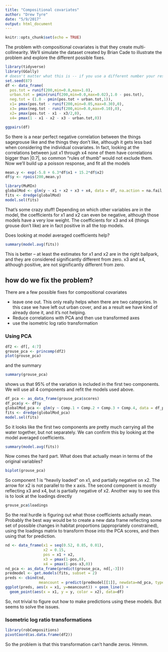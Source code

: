 ```yaml
---
title: "Compositional covariates"
author: "Drew Tyre"
date: "5/9/2017"
output: html_document
---
```


```r
knitr::opts_chunk$set(echo = TRUE)
```

The problem with compositional covariates is that they create multi-collinearity. We'll simulate the dataset created by Brian Cade to illustrate the problem and explore the different possible fixes.

```r
library(tidyverse)
library(GGally)
# doesn't matter what this is -- if you use a different number your results will be different from mine.
set.seed(87)
df <- data_frame(
  pos.tot = runif(200,min=0.8,max=1.0),
  urban.tot = pmin(runif(200,min=0.0,max=0.02),1.0 - pos.tot),
  neg.tot = (1.0 - pmin(pos.tot + urban.tot,1)),
  x1= pmax(pos.tot - runif(200,min=0.05,max=0.30),0),
  x3= pmax(neg.tot - runif(200,min=0.0,max=0.10),0),
  x2= pmax(pos.tot - x1 - x3/2,0),
  x4= pmax(1 - x1 - x2 - x3 - urban.tot,0))

ggpairs(df)

```

So there is a near perfect negative correlation between the things sagegrouse like and the things they don't like, although it gets less bad when considering the individual covariates. In fact, looking at the correlations between just x1 through x4 none of them have correlations bigger than $|0.7|$, so common "rules of thumb" would not exclude them. Now we'll build up a poisson response, and fit all the models 
```r
mean.y <- exp(-5.8 + 6.3*df$x1 + 15.2*df$x2)
df$y <- rpois(200,mean.y)

library(MuMIn)
globalMod <- glm(y ~ x1 + x2 + x3 + x4, data = df, na.action = na.fail, family=poisson())
fits <- dredge(globalMod)
model.sel(fits)
```

That's some crazy stuff! Depending on which other variables are in the model, the coefficients for x1 and x2 can even be negative, although those models have a very low weight. The coefficients for x3 and x4 (things grouse don't like) are in fact positive in all the top models. 

Does looking at model averaged coefficients help?

```r
summary(model.avg(fits))
```

This is better -- at least the estimates for x1 and x2 are in the right ballpark, and they are considered significantly different from zero. x3 and x4, although positive, are not significantly different from zero. 

## how do we fix the problem? 

There are a few possible fixes for compositional covariates

- leave one out. This only really helps when there are two categories. In this case we have left out urban cover, and as a result we have kind of already done it, and it's not helping.
- Reduce correlations with PCA and then use transformed axes
- use the isometric log ratio transformation

### Using PCA

```r
df2 <- df[, 4:7]
grouse_pca <- princomp(df2)
plot(grouse_pca)
```

and the summary

```r
summary(grouse_pca)
```

shows us that 95% of the variation is included in the first two components. We will use all 4 components and refit the models used above.

```r
df_pca <- as_data_frame(grouse_pca$scores)
df_pca$y <- df$y
globalMod_pca <- glm(y ~ Comp.1 + Comp.2 + Comp.3 + Comp.4, data = df_pca, na.action = na.fail, family=poisson())
fits <- dredge(globalMod_pca)
model.sel(fits)
```

So it looks like the first two components are pretty much carrying all the water together, but not separately. We can confirm this by looking at the model averaged coefficients.

```r
summary(model.avg(fits))
```


Now comes the hard part. What does that actually mean in terms of the original variables?

```r
biplot(grouse_pca)
```

So component 1 is "heavily loaded" on x1, and partially negative on x2. The arrow for x2 is not parallel to the x axis. The second component is mostly reflecting x3 and x4, but is partially negative of x2. Another way to see this is to look at the loadings directly

```r
grouse_pca$loadings
```

So the real hurdle is figuring out what those coefficients actually mean. Probably the best way would be to create a new data frame reflecting some set of possible changes in habitat proportions (appropriately constrained), using the loadings matrix to transform those into the PCA scores, and then using that for prediction. 

```r
nd <- data_frame(x1 = seq(0.52, 0.85, 0.01),
                 x2 = 0.15,
                 pos = x1 + x2,
                 x3 = pmax(1-pos,0),
                 x4 = pmax(1-pos-x3,0))
nd_pca <- as_data_frame(predict(grouse_pca, nd[,-3]))
predmodel <- get.models(fits, subset = 2)
preds <- cbind(nd,
               meancount = predict(predmodel[[1]], newdata=nd_pca, type = "response"))
ggplot(preds, aes(x = x1, y=meancount)) + geom_line() + 
  geom_point(aes(x = x1, y = y, color = x2), data=df)
```

So, not trivial to figure out how to make predictions using these models. But seems to solve the issues.

### Isometric log ratio transformations

```r
library(robCompositions)
pivotCoord(as.data.frame(df2))
```

So the problem is that this transformation can't handle zeros. Hmmm.
